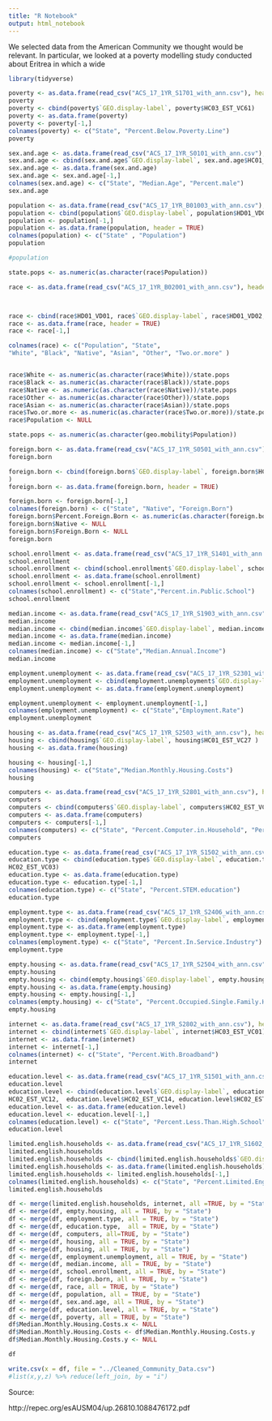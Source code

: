 ```yaml
---
title: "R Notebook"
output: html_notebook
---
```


We selected data from the American Community we thought would be relevant. In particular, we looked at a poverty modelling study conducted about Eritrea in which a wide 

```r
library(tidyverse)
```

```r
poverty <- as.data.frame(read_csv("ACS_17_1YR_S1701_with_ann.csv"), header = TRUE)
poverty
poverty <- cbind(poverty$`GEO.display-label`, poverty$HC03_EST_VC61)
poverty <- as.data.frame(poverty)
poverty <- poverty[-1,]
colnames(poverty) <- c("State", "Percent.Below.Poverty.Line")
poverty
```


```r
sex.and.age <- as.data.frame(read_csv("ACS_17_1YR_S0101_with_ann.csv"), header = TRUE)
sex.and.age <- cbind(sex.and.age$`GEO.display-label`, sex.and.age$HC01_EST_VC37, as.numeric(as.character(sex.and.age$HC01_EST_VC38))/2)
sex.and.age <- as.data.frame(sex.and.age)
sex.and.age <- sex.and.age[-1,]
colnames(sex.and.age) <- c("State", "Median.Age", "Percent.male")
sex.and.age

```

```r
population <- as.data.frame(read_csv("ACS_17_1YR_B01003_with_ann.csv"), header = TRUE)
population <- cbind(population$`GEO.display-label`, population$HD01_VD01)
population <- population[-1,]
population <- as.data.frame(population, header = TRUE)
colnames(population) <- c("State" , "Population")
population

#population
```
```r
state.pops <- as.numeric(as.character(race$Population))

```
```r
race <- as.data.frame(read_csv("ACS_17_1YR_B02001_with_ann.csv"), header = TRUE)



race <- cbind(race$HD01_VD01, race$`GEO.display-label`, race$HD01_VD02, race$HD01_VD03, race$HD01_VD04, race$HD01_VD05, race$HD01_VD07, race$HD01_VD10)
race <- as.data.frame(race, header = TRUE)
race <- race[-1,]

colnames(race) <- c("Population", "State", 
"White", "Black", "Native", "Asian", "Other", "Two.or.more" )


race$White <- as.numeric(as.character(race$White))/state.pops
race$Black <- as.numeric(as.character(race$Black))/state.pops
race$Native <- as.numeric(as.character(race$Native))/state.pops
race$Other <- as.numeric(as.character(race$Other))/state.pops
race$Asian <- as.numeric(as.character(race$Asian))/state.pops
race$Two.or.more <- as.numeric(as.character(race$Two.or.more))/state.pops
race$Population <- NULL
```
```r
state.pops <- as.numeric(as.character(geo.mobility$Population))
```



```r
foreign.born <- as.data.frame(read_csv("ACS_17_1YR_S0501_with_ann.csv"), header = TRUE)
foreign.born

foreign.born <- cbind(foreign.born$`GEO.display-label`, foreign.born$HC02_EST_VC01, foreign.born$HC03_EST_VC01
)
foreign.born <- as.data.frame(foreign.born, header = TRUE)

foreign.born <- foreign.born[-1,]
colnames(foreign.born) <- c("State", "Native", "Foreign.Born")
foreign.born$Percent.Foreign.Born <- as.numeric(as.character(foreign.born$Foreign.Born))/as.numeric(as.character(foreign.born$Native))
foreign.born$Native <- NULL
foreign.born$Foreign.Born <- NULL
foreign.born
```

```r
school.enrollment <- as.data.frame(read_csv("ACS_17_1YR_S1401_with_ann.csv"), header = TRUE)
school.enrollment
school.enrollment <- cbind(school.enrollment$`GEO.display-label`, school.enrollment$HC04_EST_VC01)
school.enrollment <- as.data.frame(school.enrollment)
school.enrollment <- school.enrollment[-1,]
colnames(school.enrollment) <- c("State","Percent.in.Public.School")
school.enrollment

```

```r
median.income <- as.data.frame(read_csv("ACS_17_1YR_S1903_with_ann.csv"), header = TRUE)
median.income
median.income <- cbind(median.income$`GEO.display-label`, median.income$HC03_EST_VC02)
median.income <- as.data.frame(median.income)
median.income <- median.income[-1,]
colnames(median.income) <- c("State","Median.Annual.Income")
median.income

```

```r
employment.unemployment <- as.data.frame(read_csv("ACS_17_1YR_S2301_with_ann.csv"), header = TRUE)
employment.unemployment <- cbind(employment.unemployment$`GEO.display-label`, employment.unemployment$HC03_EST_VC01)
employment.unemployment <- as.data.frame(employment.unemployment)

employment.unemployment <- employment.unemployment[-1,]
colnames(employment.unemployment) <- c("State","Employment.Rate")
employment.unemployment

```


```r
housing <- as.data.frame(read_csv("ACS_17_1YR_S2503_with_ann.csv"), header = TRUE)
housing <- cbind(housing$`GEO.display-label`, housing$HC01_EST_VC27 )
housing <- as.data.frame(housing)

housing <- housing[-1,]
colnames(housing) <- c("State","Median.Monthly.Housing.Costs")
housing

```


```r
computers <- as.data.frame(read_csv("ACS_17_1YR_S2801_with_ann.csv"), header = TRUE)
computers
computers <- cbind(computers$`GEO.display-label`, computers$HC02_EST_VC04, computers$HC02_EST_VC07, computers$HC02_EST_VC16)
computers <- as.data.frame(computers)
computers <- computers[-1,]
colnames(computers) <- c("State", "Percent.Computer.in.Household", "Percent.Smartphone.In.Household" , "Percent.No.of.Internet.Subscriptions")
computers

```



```r
education.type <- as.data.frame(read_csv("ACS_17_1YR_S1502_with_ann.csv"), header = TRUE)
education.type <- cbind(education.type$`GEO.display-label`, education.type$	
HC02_EST_VC03)
education.type <- as.data.frame(education.type)
education.type <- education.type[-1,]
colnames(education.type) <- c("State", "Percent.STEM.education")
education.type

```

```r
employment.type <- as.data.frame(read_csv("ACS_17_1YR_S2406_with_ann.csv"), header = TRUE)
employment.type <- cbind(employment.type$`GEO.display-label`, employment.type$HC02_EST_VC03)
employment.type <- as.data.frame(employment.type)
employment.type <- employment.type[-1,]
colnames(employment.type) <- c("State", "Percent.In.Service.Industry")
employment.type

```

```r
empty.housing <- as.data.frame(read_csv("ACS_17_1YR_S2504_with_ann.csv"), header = TRUE)
empty.housing
empty.housing <- cbind(empty.housing$`GEO.display-label`, empty.housing$HC04_EST_VC03)
empty.housing <- as.data.frame(empty.housing)
empty.housing <- empty.housing[-1,]
colnames(empty.housing) <- c("State", "Percent.Occupied.Single.Family.Homes")
empty.housing

```

```r
internet <- as.data.frame(read_csv("ACS_17_1YR_S2802_with_ann.csv"), header = TRUE)
internet <- cbind(internet$`GEO.display-label`, internet$HC03_EST_VC01)
internet <- as.data.frame(internet)
internet <- internet[-1,]
colnames(internet) <- c("State", "Percent.With.Broadband")
internet

```


```r
education.level <- as.data.frame(read_csv("ACS_17_1YR_S1501_with_ann.csv"), header = TRUE)
education.level
education.level <- cbind(education.level$`GEO.display-label`, education.level$HC02_EST_VC10,  education.level$HC02_EST_VC11, education.level$	
HC02_EST_VC12,  education.level$HC02_EST_VC14, education.level$HC02_EST_VC15)
education.level <- as.data.frame(education.level)
education.level <- education.level[-1,]
colnames(education.level) <- c("State", "Percent.Less.Than.High.School", "Percent.High.School", "Percent.Some.College", "Percent.Bachelors", "Population.Graduate")
education.level
```

```r
limited.english.households <- as.data.frame(read_csv("ACS_17_1YR_S1602_with_ann.csv"), header = TRUE)
limited.english.households
limited.english.households <- cbind(limited.english.households$`GEO.display-label`, limited.english.households$HC04_EST_VC01)
limited.english.households <- as.data.frame(limited.english.households)
limited.english.households <- limited.english.households[-1,]
colnames(limited.english.households) <- c("State", "Percent.Limited.English.Households")
limited.english.households
```
```r
df <- merge(limited.english.households, internet, all =TRUE, by = "State")
df <- merge(df, empty.housing, all = TRUE, by = "State")
df <- merge(df, employment.type, all = TRUE, by = "State")
df <- merge(df, education.type,  all = TRUE, by = "State")
df <- merge(df, computers, all=TRUE, by = "State")
df <- merge(df, housing, all = TRUE, by = "State")
df <- merge(df, housing, all = TRUE, by = "State")
df <- merge(df, employment.unemployment, all = TRUE, by = "State")
df <- merge(df, median.income, all = TRUE, by = "State")
df <- merge(df, school.enrollment, all = TRUE, by = "State")
df <- merge(df, foreign.born, all = TRUE, by = "State")
df <- merge(df, race, all = TRUE, by = "State")
df <- merge(df, population, all = TRUE, by = "State")
df <- merge(df, sex.and.age, all = TRUE, by = "State")
df <- merge(df, education.level, all = TRUE, by = "State")
df <- merge(df, poverty, all = TRUE, by = "State")
df$Median.Monthly.Housing.Costs.x <- NULL
df$Median.Monthly.Housing.Costs <- df$Median.Monthly.Housing.Costs.y
df$Median.Monthly.Housing.Costs.y <- NULL
```

```r
df
```

```r
write.csv(x = df, file = "../Cleaned_Community_Data.csv")
#list(x,y,z) %>% reduce(left_join, by = "i")
```


Source: 

http://repec.org/esAUSM04/up.26810.1088476172.pdf
